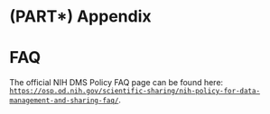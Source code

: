 # (PART\*) Appendix {-}


# FAQ

The official NIH DMS Policy FAQ page can be found here: [`https://osp.od.nih.gov/scientific-sharing/nih-policy-for-data-management-and-sharing-faq/`](https://osp.od.nih.gov/scientific-sharing/nih-policy-for-data-management-and-sharing-faq/){target="_blank"}.


